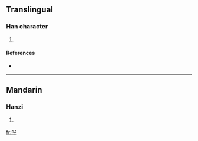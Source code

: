 ==Translingual==

===Han character===
{{Han char|rn=30|rad=口|as=03|sn=6|four=6704<sub>7</sub>|canj=口弓木 (RND)|ids=⿰[[口]][[子]]}}

# {{defn|Han|sort=口03}}

====References====
* {{Han ref|kx=0174.220|dkj=03285|dj=0387.150|hdz=10584.060|uh=5407|ud=21511|bh=C9C5|bd=51653}}

----

==Mandarin==

===Hanzi===
{{cmn-hanzi|pin=[[zǐ]] ([[zi3]])|wg=tzu<sup>3</sup>}}

# {{defn|Mandarin}}

[[fr:吇]]